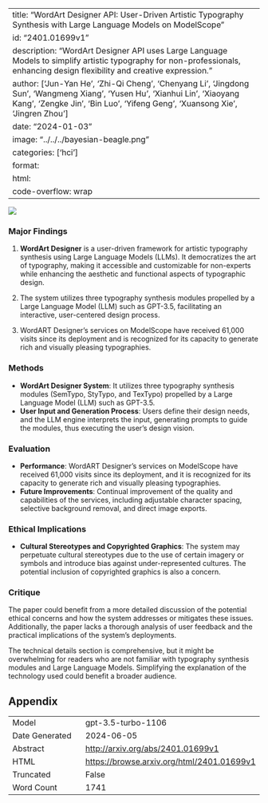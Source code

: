
---
title: "WordArt Designer API: User-Driven Artistic Typography Synthesis with Large Language Models on ModelScope"
id: "2401.01699v1"
description: "WordArt Designer API uses Large Language Models to simplify artistic typography for non-professionals, enhancing design flexibility and creative expression."
author: ['Jun-Yan He', 'Zhi-Qi Cheng', 'Chenyang Li', 'Jingdong Sun', 'Wangmeng Xiang', 'Yusen Hu', 'Xianhui Lin', 'Xiaoyang Kang', 'Zengke Jin', 'Bin Luo', 'Yifeng Geng', 'Xuansong Xie', 'Jingren Zhou']
date: "2024-01-03"
image: "../../../bayesian-beagle.png"
categories: ['hci']
format:
  html:
    code-overflow: wrap
---

![](../../../bayesian-beagle.png)

### Major Findings

1. **WordArt Designer** is a user-driven framework for artistic typography synthesis using Large Language Models (LLMs). It democratizes the art of typography, making it accessible and customizable for non-experts while enhancing the aesthetic and functional aspects of typographic design.

2. The system utilizes three typography synthesis modules propelled by a Large Language Model (LLM) such as GPT-3.5, facilitating an interactive, user-centered design process.

3. WordART Designer’s services on ModelScope have received 61,000 visits since its deployment and is recognized for its capacity to generate rich and visually pleasing typographies.


### Methods

- **WordArt Designer System**: It utilizes three typography synthesis modules (SemTypo, StyTypo, and TexTypo) propelled by a Large Language Model (LLM) such as GPT-3.5.
- **User Input and Generation Process**: Users define their design needs, and the LLM engine interprets the input, generating prompts to guide the modules, thus executing the user’s design vision.


### Evaluation

- **Performance**: WordART Designer’s services on ModelScope have received 61,000 visits since its deployment, and it is recognized for its capacity to generate rich and visually pleasing typographies.
- **Future Improvements**: Continual improvement of the quality and capabilities of the services, including adjustable character spacing, selective background removal, and direct image exports.

### Ethical Implications

- **Cultural Stereotypes and Copyrighted Graphics**: The system may perpetuate cultural stereotypes due to the use of certain imagery or symbols and introduce bias against under-represented cultures. The potential inclusion of copyrighted graphics is also a concern.


### Critique

The paper could benefit from a more detailed discussion of the potential ethical concerns and how the system addresses or mitigates these issues. Additionally, the paper lacks a thorough analysis of user feedback and the practical implications of the system's deployments.

The technical details section is comprehensive, but it might be overwhelming for readers who are not familiar with typography synthesis modules and Large Language Models. Simplifying the explanation of the technology used could benefit a broader audience.

## Appendix

|          |          |
|----------|----------|
| Model     | gpt-3.5-turbo-1106       |
| Date Generated     | 2024-06-05       |
| Abstract | [http://arxiv.org/abs/2401.01699v1](http://arxiv.org/abs/2401.01699v1)        |
| HTML     | [https://browse.arxiv.org/html/2401.01699v1](https://browse.arxiv.org/html/2401.01699v1)       |
| Truncated       | False       |
| Word Count       | 1741       |
